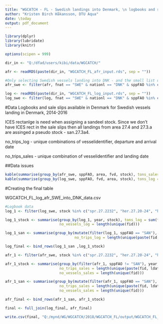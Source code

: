 ```yaml
---
title: "WGCATCH - FL - Swedish landings into Denmark, \n logbooks and sale slips available in Denmark, 2014-2016 "
author: "Kristen Birch Håkansson, DTU Aqua"
date: \today
output: pdf_document
---
```


```r

library(dplyr)
library(lubridate)
library(knitr)

options(scipen = 999)

dir_in <- "Q:/dfad/users/kibi/data/WGCATCH/"

afr <- readRDS(paste(dir_in, "WGCATCH_FL_afr_input.rds", sep = ""))

#Only selecting Swedish vessels landing into DNK - and the small list of species
afr_swe <- filter(afr, fnat == "SWE" & nationl == "DNK" & sppFAO %in% c("SAN", "HER", "SPR"))

log <- readRDS(paste(dir_in, "WGCATCH_FL_log_input.rds", sep = ""))
log_swe <- filter(log, fnat == "SWE" & nationl == "DNK" & sppFAO %in% c("SAN", "HER", "SPR"))

```

#Data
Logbooks and sale slips available in Denmark for Swedish vessels landing in Denmark, 2014-2016

ICES rectanlge is need when assigning a sandeel stock. Since we don't have ICES rect in the sale slips then all landings from area 27.4 and 27.3.a are assinged a pseudo stock - san.27.3a4.

no_trips_log - unique combinations of vesselidentifier, departure and arrival date

no_trips_sales - unique combination of vesselidentifier and landing date

##Data issues

```r
kable(summarise(group_by(afr_swe, sppFAO, area, fvd, stock), tons_sales = sum(hel/1000)), caption = "Sale slips. stock not assinged to sandeel landings due to the lack of ICES rectable in the sale slips. A couple of landing do not have info about area (fvd = -1, logbook unknown)")
kable(summarise(group_by(log_swe, sppFAO, fvd, area, stock), tons_log = sum(fangst/1000)), caption = "logbooks. A couple of landing do not have info about area (fvd = -1, logbook unknown)")
```

#Creating the final table

WGCATCH_FL_log_afr_SWE_into_DNK_data.csv

```r

#Logbook data
log_1 <- filter(log_swe, stock %in% c("spr.27.2232", "her.27.20-24", "her.27.3a47d", "her.27.25-2932") | sppFAO == "SAN")

log_1_stock <- summarise(group_by(log_1, year, stock), tons_log = sum(fangst/1000), no_trips_log = length(unique(paste(fid, ankdato, afsdato))), 
                         no_vessels_log = length(unique(fid)))

log_1_san <- summarise(group_by(mutate(filter(log_1, sppFAO == "SAN"), stock = "san.27.3a4"), year, stock), tons_log = sum(fangst/1000), 
                                no_trips_log = length(unique(paste(fid, ankdato, afsdato))), no_vessels_log = length(unique(fid)))

log_final <- bind_rows(log_1_san ,log_1_stock)

afr_1 <- filter(afr_swe, stock %in% c("spr.27.2232", "her.27.20-24", "her.27.3a47d", "her.27.25-2932") | sppFAO == "SAN")

afr_1_stock <- summarise(group_by(filter(afr_1, sppFAO != "SAN"), year, stock), tons_sales = sum(hel/1000), 
                         no_trips_sales = length(unique(paste(fid, ldato))), 
                         no_vessels_sales = length(unique(fid)))

afr_1_san <- summarise(group_by(mutate(filter(afr_1, sppFAO == "SAN"), stock = "san.27.3a4"), year, stock), tons_sales = sum(hel/1000), 
                         no_trips_sales = length(unique(paste(fid, ldato))), 
                         no_vessels_sales = length(unique(fid)))

afr_final <- bind_rows(afr_1_san, afr_1_stock)

final <- full_join(log_final, afr_final)

write.csv(final, "Q:/mynd/WG/WGCATCH/2018/WGCATCH_FL/output/WGCATCH_FL_log_afr_SWE_into_DNK_data.csv" , row.names = F)
```
